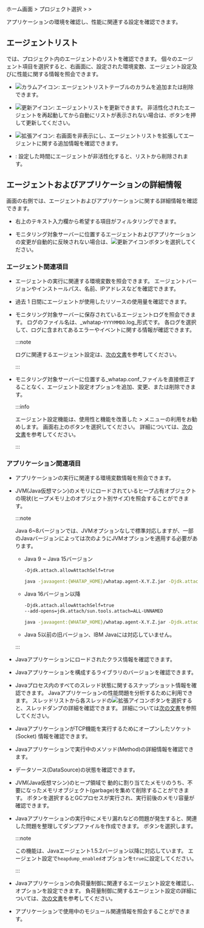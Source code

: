 ホーム画面 > プロジェクト選択 > <Cmdname sid="app_upper" className="uitext" /> > <Cmdname sid="agentsConfiguration" className="uitext" />

アプリケーションの環境を確認し、性能に関連する設定を確認できます。

<ProdImg img="ipa-main.png" desc="インスタンスパフォーマンス分析" />

## エージェントリスト

<Cmdname sid="application_agents" className="uitext" />では、プロジェクト内のエージェントのリストを確認できます。 個々のエージェント項目を選択すると、右画面に、設定された環境変数、エージェント設定及びに性能に関する情報を照会できます。

-   ![カラムアイコン](/img/ico-column.svg): エージェントリストテーブルのカラムを追加または削除できます。

-   ![更新アイコン](/img/ico-refresh.svg): エージェントリストを更新できます。 非活性化されたエージェントを再起動してから自動にリストが表示されない場合は、ボタンを押して更新してください。

-   ![拡張アイコン](/img/ic-s-arrows-alt.svg): 右画面を非表示にし、エージェントリストを拡張してエージェントに関する追加情報を確認できます。

    <ImgLang img='ipa-agent-list.png' desc='エージェントリスト' />

-   <Cmdname sid="inactive_agent_deletion_time" className="uitext" />: 設定した時間にエージェントが非活性化すると、リストから削除されます。

## エージェントおよびアプリケーションの詳細情報

画面の右側では、エージェントおよびアプリケーションに関する詳細情報を確認できます。 

-   右上のテキスト入力欄から希望する項目がフィルタリングできます。 

-   モニタリング対象サーバーに位置するエージェントおよびアプリケーションの変更が自動的に反映されない場合は、![更新アイコン](/img/ico-refresh.png)ボタンを選択してください。

### エージェント関連項目

-   <Cmdname sid="runtime_boot_env" className="uitext" />

    エージェントの実行に関連する環境変数を照会できます。 エージェントバージョンやインストールパス、名前、IPアドレスなどを確認できます。

<InDoc product="dotnet,golang,php">

-   <Cmdname sid="agent_status" className="uitext" />

    過去 1 日間にエージェントが使用したリソースの使用量を確認できます。

</InDoc>

-   <Cmdname sid="agent_log" className="uitext" />

    モニタリング対象サーバーに保存されているエージェントログを照会できます。 ログのファイル名は、_whatap-`YYYYMMDD`.log_形式です。 各ログを選択して、ログに含まれてあるエラーやイベントに関する情報が確認できます。

    :::note

    ログに関連するエージェント設定は、[次の文書](agent-log)を参考してください。

    :::

-   <Cmdname sid="agent_configuration" className="uitext" />

    モニタリング対象サーバーに位置する_whatap.conf_ファイルを直接修正することなく、エージェント設定オプションを追加、変更、または削除できます。

    :::info

    エージェント設定機能は、使用性と機能を改善した<Cmdname sid="management" className="uitext" /> > <Cmdname sid="agent_configuration" className="uitext" />メニューの利用をお勧めします。 画面右上の<Cmdname sid="new_agents_setting" className="uitext" />ボタンを選択してください。 詳細については、[次の文書](set-agent#set-agent-service)を参考してください。

    :::

### アプリケーション関連項目

-   <Cmdname sid="boot_env" className="uitext" />

    アプリケーションの実行に関連する環境変数情報を照会できます。

<InDoc product="java">

-   <Cmdname sid="heap_histogram" className="uitext" />

    JVM(Java仮想マシン)のメモリにロードされているヒープ占有オブジェクトの現状(ヒープメモリ上のオブジェクト別サイズ)を照会することができます。

    :::note

    Java 6~8バージョンでは、JVMオプションなしで標準対応しますが、一部のJavaバージョンによっては次のようにJVMオプションを適用する必要があります。

    -   Java 9 ~ Java 15バージョン

        ```bash
        -Djdk.attach.allowAttachSelf=true
        ```

        ```bash title="example"
        java -javaagent:{WHATAP_HOME}/whatap.agent-X.Y.Z.jar -Djdk.attach.allowAttachSelf=true -jar {application.jar}
        ```

    -   Java 16バージョン以降

        ```bash
        -Djdk.attach.allowAttachSelf=true
        --add-opens=jdk.attach/sun.tools.attach=ALL-UNNAMED
        ```

        ```bash title="example"
        java -javaagent:{WHATAP_HOME}/whatap.agent-X.Y.Z.jar -Djdk.attach.allowAttachSelf=true --add-opens=java.base/java.lang=ALL-UNNAMED --add-opens=jdk.attach/sun.tools.attach=ALL-UNNAMED -jar {application.jar}
        ```

    -   Java 5以前の旧バージョン、IBM Javaには対応していません。

    :::

-   <Cmdname sid="loaded_classes" className="uitext" />

    Javaアプリケーションにロードされたクラス情報を確認できます。

-   <Cmdname sid="components_version" className="uitext" />

    Javaアプリケーションを構成するライブラリのバージョンを確認できます。

-   <Cmdname sid="thread_list" className="uitext" />

    Javaプロセス内のすべてのスレッド状態に関するスナップショット情報を確認できます。 Javaアプリケーションの性能問題を分析するために利用できます。 スレッドリストから各スレッドの![拡張アイコン](/img/ico-expander.svg)ボタンを選択すると、スレッドダンプの詳細を確認できます。 詳細については[次の文書](#thread-details)を参照してください。

-   <Cmdname sid="open_socket_count" className="uitext" />

    JavaアプリケーションがTCP機能を実行するためにオープンしたソケット(Socket) 情報を確認できます。

-   <Cmdname sid="method_stat" className="uitext" />

    Javaアプリケーションで実行中のメソッド(Method)の詳細情報を確認できます。

-   <Cmdname sid="datasource_status" className="uitext" />

    データソース(DataSource)の状態を確認できます。

-   <Cmdname sid="system_gc_only" className="uitext" />

    JVM(Java仮想マシン)のヒープ領域で 動的に割り当てたメモリのうち、不要になったメモリオブジェクト(garbage)を集めて削除することができます。 <Cmdname sid="run" className="uitext" />ボタンを選択するとGCプロセスが実行され、実行前後のメモリ容量が確認できます。

-   <Cmdname sid="heap_dump" className="uitext" />

    Javaアプリケーションの実行中にメモリ漏れなどの問題が発生すると、関連した問題を整理してダンプファイルを作成できます。 <Cmdname sid="dump_heap" className="uitext" />ボタンを選択します。

    :::note

    この機能は、Javaエージェント1.5.2バージョン以降に対応しています。 エージェント設定で`heapdump_enabled`オプションを`true`に設定してください。

    :::

-   <Cmdname sid="configuration_throttling" className="uitext" />

    Javaアプリケーションの負荷量制御に関連するエージェント設定を確認し、オプションを設定できます。 負荷量制御に関するエージェント設定の詳細については、[次の文書](agent-load-amount)を参考してください。

</InDoc>

<InDoc product="nodejs,php,python">

-   <Cmdname sid="module_dependency" className="uitext" />

    アプリケーションで使用中のモジュール関連情報を照会することができます。

</InDoc>
